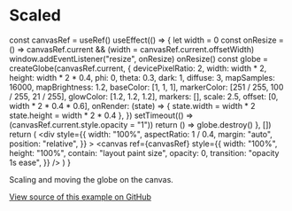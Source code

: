 # Scaled


  const canvasRef = useRef()
  useEffect(() => {
    let width = 0
    const onResize = () =>
      canvasRef.current && (width = canvasRef.current.offsetWidth)
    window.addEventListener("resize", onResize)
    onResize()
    const globe = createGlobe(canvasRef.current, {
      devicePixelRatio: 2,
      width: width * 2,
      height: width * 2 * 0.4,
      phi: 0,
      theta: 0.3,
      dark: 1,
      diffuse: 3,
      mapSamples: 16000,
      mapBrightness: 1.2,
      baseColor: [1, 1, 1],
      markerColor: [251 / 255, 100 / 255, 21 / 255],
      glowColor: [1.2, 1.2, 1.2],
      markers: [],
      scale: 2.5,
      offset: [0, width * 2 * 0.4 * 0.6],
      onRender: (state) => {
        state.width = width * 2
        state.height = width * 2 * 0.4
      },
    })
    setTimeout(() => (canvasRef.current.style.opacity = "1"))
    return () => globe.destroy()
  }, [])
  return (
    <div
      style={{
        width: "100%",
        aspectRatio: 1 / 0.4,
        margin: "auto",
        position: "relative",
      }}
    >
      <canvas
        ref={canvasRef}
        style={{
          width: "100%",
          height: "100%",
          contain: "layout paint size",
          opacity: 0,
          transition: "opacity 1s ease",
        }}
      />
    </div>
  )
}

<cobe />

Scaling and moving the globe on the canvas.

[View source of this example on GitHub](https://github.com/millionscope/glowglobe/blob/main/website/pages/docs/showcases/scaled.mdx)
